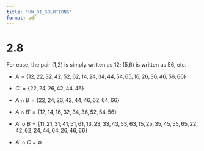 ```yaml
---
title: "HW_01_SOLUTIONS"
format: pdf
---
```


# 2.8 

For ease, the pair (1,2) is simply written as 12; (5,6) is written as 56, etc.

+ $A = \{12,22,32,42,52,62,14,24,34,44,54,65,16,26,36,46,56,66\}$

+ $C' = \{22,24,26,42,44,46\}$

+ $A \cap B = \{22,24,26,42,44,46,62,64,66\}$

+ $A \cap B' = \{12,14,16,32,34,36,52,54,56\}$

+ $A' \cup B = \{11,21,31,41,51,61,13,23,33,43,53,63,15,25,35,45,55,65,22,42,62,24,44,64,26,46,66\}$

+ $A' \cap C= \emptyset$